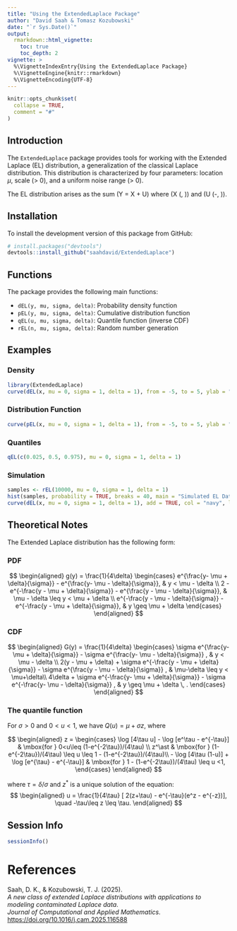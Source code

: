 ```yaml
---
title: "Using the ExtendedLaplace Package"
author: "David Saah & Tomasz Kozubowski"
date: "`r Sys.Date()`"
output:
  rmarkdown::html_vignette:
    toc: true
    toc_depth: 2
vignette: >
  %\VignetteIndexEntry{Using the ExtendedLaplace Package}
  %\VignetteEngine{knitr::rmarkdown}
  %\VignetteEncoding{UTF-8}
---
```


```r
knitr::opts_chunk$set(
  collapse = TRUE,
  comment = "#"
)
```

## Introduction

The `ExtendedLaplace` package provides tools for working with the Extended Laplace (EL) distribution, a generalization of the classical Laplace distribution. This distribution is characterized by four parameters: location $\mu$, scale \(\sigma > 0\), and a uniform noise range \(\delta > 0\).

The EL distribution arises as the sum \(Y = X + U\) where \(X \sim \text{Laplace}(\mu, \sigma)\) and \(U \sim \text{Uniform}(-\delta, \delta)\).

## Installation

To install the development version of this package from GitHub:

```r
# install.packages("devtools")
devtools::install_github("saahdavid/ExtendedLaplace")
```

## Functions

The package provides the following main functions:

- `dEL(y, mu, sigma, delta)`: Probability density function
- `pEL(y, mu, sigma, delta)`: Cumulative distribution function
- `qEL(u, mu, sigma, delta)`: Quantile function (inverse CDF)
- `rEL(n, mu, sigma, delta)`: Random number generation

## Examples

### Density
```r
library(ExtendedLaplace)
curve(dEL(x, mu = 0, sigma = 1, delta = 1), from = -5, to = 5, ylab = "Density", xlab = 'y')
```

### Distribution Function
```r
curve(pEL(x, mu = 0, sigma = 1, delta = 1), from = -5, to = 5, ylab = "CDF", xlab = 'y')
```

### Quantiles
```r
qEL(c(0.025, 0.5, 0.975), mu = 0, sigma = 1, delta = 1)
```

### Simulation
```r
samples <- rEL(10000, mu = 0, sigma = 1, delta = 1)
hist(samples, probability = TRUE, breaks = 40, main = "Simulated EL Data", xlab = 'y')
curve(dEL(x, mu = 0, sigma = 1, delta = 1), add = TRUE, col = "navy", lwd = 2)
```

## Theoretical Notes

The Extended Laplace distribution has the following form:

### PDF

$$
\begin{aligned}
g(y) = \frac{1}{4\delta} 
\begin{cases}
  e^{\frac{y- \mu + \delta}{\sigma}} - e^{\frac{y- \mu - \delta}{\sigma}}, & y < \mu - \delta \\
  2 - e^{-\frac{y - \mu + \delta}{\sigma}} - e^{\frac{y - \mu - \delta}{\sigma}}, & \mu - \delta \leq y < \mu + \delta \\
  e^{-\frac{y - \mu - \delta}{\sigma}} - e^{-\frac{y - \mu + \delta}{\sigma}}, & y \geq \mu + \delta
\end{cases}
\end{aligned}
$$

### CDF

$$
\begin{aligned}
    G(y) = \frac{1}{4\delta}
    \begin{cases}
        \sigma e^{\frac{y- \mu + \delta}{\sigma}} -  \sigma e^{\frac{y- \mu - \delta}{\sigma}}   , & y < \mu - \delta \\
        2(y - \mu + \delta) + \sigma e^{-\frac{y - \mu + \delta}{\sigma}} - \sigma e^{\frac{y - \mu - \delta}{\sigma}} , & \mu-\delta \leq y < \mu+\delta\\
        4\delta + \sigma e^{-\frac{y- \mu + \delta}{\sigma}} - \sigma e^{-\frac{y- \mu - \delta}{\sigma}} , & y \geq \mu + \delta \, .
    \end{cases}
\end{aligned}
$$

### The quantile function

For $\sigma>0$ and $0<u<1$, we have $Q(u)=\mu+\sigma z$, where 

$$
\begin{aligned}
    z = 
    \begin{cases}
        \log [4\tau u] - \log [e^\tau - e^{-\tau}] & \mbox{for }  0<u\leq (1-e^{-2\tau})/(4\tau) \\
        z^\ast &  \mbox{for } (1-e^{-2\tau})/(4\tau) \leq u \leq 1 - (1-e^{-2\tau})/(4\tau)\\
        - \log [4\tau (1-u)] + \log [e^{\tau} - e^{-\tau}] & \mbox{for }  1 - (1-e^{-2\tau})/(4\tau) \leq u <1,
    \end{cases}
\end{aligned}
$$ 

where $\tau=\delta/\sigma$ and $z^\ast$ is a unique solution of the equation:
$$
\begin{aligned}
    u = \frac{1}{4\tau} [ 2(z+\tau) - e^{-\tau}(e^z - e^{-z})], \quad -\tau\leq z \leq \tau. 
\end{aligned}
$$

## Session Info
```r
sessionInfo()
```

# References

Saah, D. K., & Kozubowski, T. J. (2025).  
*A new class of extended Laplace distributions with applications to modeling contaminated Laplace data*.  
_Journal of Computational and Applied Mathematics_.  
[https://doi.org/10.1016/j.cam.2025.116588](https://doi.org/10.1016/j.cam.2025.116588)
